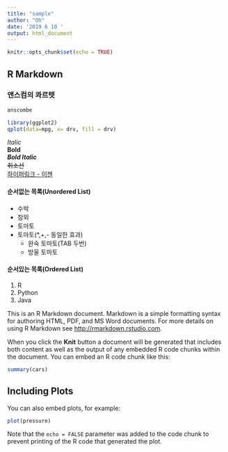 ```yaml
---
title: "sample"
author: "Oh"
date: '2019 6 10 '
output: html_document
---
```


```r
knitr::opts_chunk$set(echo = TRUE)
```

## R Markdown

### 앤스컴의 콰르텟
```r
anscombe
```

```r
library(ggplot2)
qplot(data=mpg, x= drv, fill = drv)
```


*Italic* <br>
**Bold** <br>
***Bold Italic*** <br>
~~취소선~~ <br>
[하이퍼링크 - 이젠](http://dj.ezenac.co.kr/)

#### 순서없는 목록(Unordered List) ####
* 수박
* 참외
* 토마토
* 토마토(*,+,- 동일한 효과)
    + 완숙 토마토(TAB 두번)
    + 방울 토마토

#### 순서있는 목록(Ordered List) ####
  1. R
  2. Python
  3. Java

This is an R Markdown document. Markdown is a simple formatting syntax for authoring HTML, PDF, and MS Word documents. For more details on using R Markdown see <http://rmarkdown.rstudio.com>.

When you click the **Knit** button a document will be generated that includes both content as well as the output of any embedded R code chunks within the document. You can embed an R code chunk like this:

```r
summary(cars)
```

## Including Plots

You can also embed plots, for example:

```r
plot(pressure)
```

Note that the `echo = FALSE` parameter was added to the code chunk to prevent printing of the R code that generated the plot.
